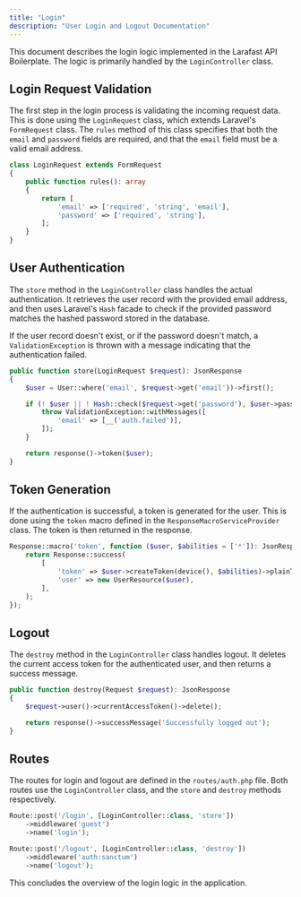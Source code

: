 ```yaml
---
title: "Login"
description: "User Login and Logout Documentation"
---
```


This document describes the login logic implemented in the Larafast API Boilerplate. The logic is primarily handled by the `LoginController` class.

## Login Request Validation

The first step in the login process is validating the incoming request data. This is done using the `LoginRequest` class, which extends Laravel's `FormRequest` class. The `rules` method of this class specifies that both the `email` and `password` fields are required, and that the `email` field must be a valid email address.

```php
class LoginRequest extends FormRequest
{
    public function rules(): array
    {
        return [
            'email' => ['required', 'string', 'email'],
            'password' => ['required', 'string'],
        ];
    }
}
```

## User Authentication

The `store` method in the `LoginController` class handles the actual authentication. It retrieves the user record with the provided email address, and then uses Laravel's `Hash` facade to check if the provided password matches the hashed password stored in the database.

If the user record doesn't exist, or if the password doesn't match, a `ValidationException` is thrown with a message indicating that the authentication failed.

```php
public function store(LoginRequest $request): JsonResponse
{
    $user = User::where('email', $request->get('email'))->first();

    if (! $user || ! Hash::check($request->get('password'), $user->password)) {
        throw ValidationException::withMessages([
            'email' => [__('auth.failed')],
        ]);
    }

    return response()->token($user);
}
```

## Token Generation

If the authentication is successful, a token is generated for the user. This is done using the `token` macro defined in the `ResponseMacroServiceProvider` class. The token is then returned in the response.

```php
Response::macro('token', function ($user, $abilities = ['*']): JsonResponse {
    return Response::success(
        [
            'token' => $user->createToken(device(), $abilities)->plainTextToken,
            'user' => new UserResource($user),
        ],
    );
});
```

## Logout

The `destroy` method in the `LoginController` class handles logout. It deletes the current access token for the authenticated user, and then returns a success message.

```php
public function destroy(Request $request): JsonResponse
{
    $request->user()->currentAccessToken()->delete();

    return response()->successMessage('Successfully logged out');
}
```

## Routes

The routes for login and logout are defined in the `routes/auth.php` file. Both routes use the `LoginController` class, and the `store` and `destroy` methods respectively.

```php
Route::post('/login', [LoginController::class, 'store'])
    ->middleware('guest')
    ->name('login');

Route::post('/logout', [LoginController::class, 'destroy'])
    ->middleware('auth:sanctum')
    ->name('logout');
```

This concludes the overview of the login logic in the application.
